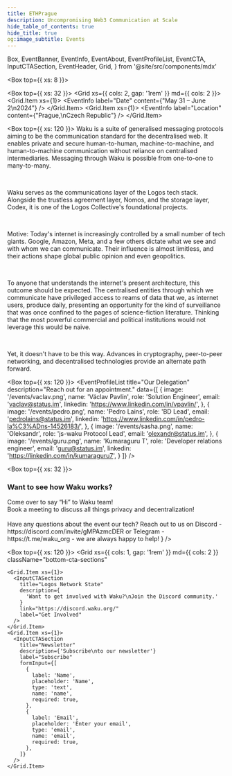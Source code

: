 ```yaml
---
title: ETHPrague
description: Uncompromising Web3 Communication at Scale
hide_table_of_contents: true
hide_title: true
og:image_subtitle: Events
---
```


  Box,
  EventBanner,
  EventInfo,
  EventAbout,
  EventProfileList,
  EventCTA,
  InputCTASection,
  EventHeader,
  Grid,
} from '@site/src/components/mdx'

<head>
  <body className="events  full-width event-details" />
</head>

<Box top={{ xs: 8 }}>
  <EventBanner src="/events/ethprague.jpeg" />
  <EventHeader 
    title="Waku at ETHPrague"
    description="We are a family of robust, censorship-resistant communication protocols designed to enable privacy-focused messaging for web3 apps."
  />

  <Box top={{ xs: 32 }}>
  <Grid xs={{ cols: 2, gap: '1rem' }} md={{ cols: 2 }}>
    <Grid.Item xs={1}>
      <EventInfo 
        label="Date"
        content={"May 31 – June 2\n2024"}
      /> 
      </Grid.Item>
      <Grid.Item xs={1}>
        <EventInfo 
          label="Location"
          content={"Prague,\nCzech Republic"}
        /> 
      </Grid.Item>
    </Grid>
  </Box>
</Box>

<Box top={{ xs: 120 }}>
  <EventAbout>
Waku is a suite of generalised messaging protocols aiming to be the communication standard for the decentralised web. It enables private and secure human-to-human, machine-to-machine, and human-to-machine communication without reliance on centralised intermediaries. Messaging through Waku is possible from one-to-one to many-to-many.

<br />

Waku serves as the communications layer of the Logos tech stack. Alongside the trustless agreement layer, Nomos, and the storage layer, Codex, it is one of the Logos Collective's foundational projects.

<br />

Motive:
Today's internet is increasingly controlled by a small number of tech giants. Google, Amazon, Meta, and a few others dictate what we see and with whom we can communicate. Their influence is almost limitless, and their actions shape global public opinion and even geopolitics.

<br />

To anyone that understands the internet's present architecture, this outcome should be expected. The centralised entities through which we communicate have privileged access to reams of data that we, as internet users, produce daily, presenting an opportunity for the kind of surveillance that was once confined to the pages of science-fiction literature. Thinking that the most powerful commercial and political institutions would not leverage this would be naive.

<br />

Yet, it doesn't have to be this way. Advances in cryptography, peer-to-peer networking, and decentralised technologies provide an alternate path forward.

  </EventAbout>
</Box>

<Box top={{ xs: 120 }}>
  <EventProfileList
    title="Our Delegation"
    description="Reach out for an appointment."
    data={[
    {
        image: '/events/vaclav.png',
        name: 'Václav Pavlín',
        role: 'Solution Engineer',
        email: 'vaclav@status.im',
        linkedin: 'https://www.linkedin.com/in/vpavlin/',
      },
    {
        image: '/events/pedro.png',
        name: 'Pedro Lains',
        role: 'BD Lead',
        email: 'pedrolains@status.im',
        linkedin: 'https://www.linkedin.com/in/pedro-la%C3%ADns-14526183/',
      },
    {
        image: '/events/sasha.png',
        name: 'Oleksandr',
        role: 'js-waku Protocol Lead',
        email: 'olexandr@status.im',
      },
      {
        image: '/events/guru.png',
        name: 'Kumaraguru T',
        role: 'Developer relations engineer',
        email: 'guru@status.im',
        linkedin: 'https://linkedin.com/in/kumaraguru7',
      }
    ]}
  />
</Box>

<Box top={{ xs: 32 }}>
  <h3>Want to see how Waku works?</h3>
  <Box top={{ xs: 16 }}>
    <Grid xs={{ cols: 2, gap: '1rem' }} md={{ cols: 2 }}>
      <Grid.Item xs={1}>
        <EventInfo 
          label="Workshop"
          content={
            <>
            Come over to say “Hi” to Waku team!
            <br/>
            Book a meeting to discuss all things privacy and decentralization!
            <br/><br/>
            Have any questions about the event our tech? Reach out to us on Discord - https://discord.com/invite/gMPAzmcDER  or Telegram - https://t.me/waku_org  - we are always happy to help!
            </>
          }
        /> 
        </Grid.Item>
      </Grid>
  </Box>
</Box>

<Box top={{ xs: 120 }}>
  <Grid
    xs={{ cols: 1, gap: '1rem' }}
    md={{ cols: 2 }}
    className="bottom-cta-sections"
  >
    <Grid.Item xs={1}>
      <InputCTASection
        title="Logos Network State"
        description={
          'Want to get involved with Waku?\nJoin the Discord community.'
        }
        link="https://discord.waku.org/"
        label="Get Involved"
      />
    </Grid.Item>
    <Grid.Item xs={1}>
      <InputCTASection
        title="Newsletter"
        description={'Subscribe\nto our newsletter'}
        label="Subscribe"
        formInput={[
          {
            label: 'Name',
            placeholder: 'Name',
            type: 'text',
            name: 'name',
            required: true,
          },
          {
            label: 'Email',
            placeholder: 'Enter your email',
            type: 'email',
            name: 'email',
            required: true,
          },
        ]}
      />
    </Grid.Item>
  </Grid>
</Box>
